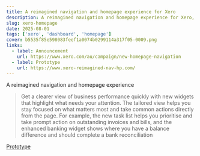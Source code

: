 ```yaml
---
title: A reimagined navigation and homepage experience for Xero
description: A reimagined navigation and homepage experience for Xero, focusing on clarity and user-centric design.
slug: xero-homepage
date: 2025-08-01
tags: ['xero', 'dashboard', 'homepage']
cover: b5535f85e598083feef1a0074b0299114a317f05-0009.png
links:
  - label: Announcement
    url: https://www.xero.com/au/campaign/new-homepage-navigation
  - label: Prototype
    url: https://www.xero-reimagined-nav-hp.com/
---
```


A reimagined navigation and homepage experience

> Get a clearer view of business performance quickly with new widgets that highlight what needs your attention. The tailored view helps you stay focused on what matters most and take common actions directly from the page. For example, the new task list helps you prioritise and take prompt action on outstanding invoices and bills, and the enhanced banking widget shows where you have a balance difference and should complete a bank reconciliation

[Prototype](https://www.xero-reimagined-nav-hp.com/)
